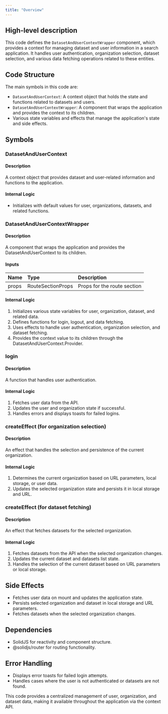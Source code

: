 ```yaml
---
title: "Overview"
---
```


## High-level description
This code defines the `DatasetAndUserContextWrapper` component, which provides a context for managing dataset and user information in a search application. It handles user authentication, organization selection, dataset selection, and various data fetching operations related to these entities.

## Code Structure
The main symbols in this code are:
- `DatasetAndUserContext`: A context object that holds the state and functions related to datasets and users.
- `DatasetAndUserContextWrapper`: A component that wraps the application and provides the context to its children.
- Various state variables and effects that manage the application's state and side effects.

## Symbols

### DatasetAndUserContext
#### Description
A context object that provides dataset and user-related information and functions to the application.

#### Internal Logic
- Initializes with default values for user, organizations, datasets, and related functions.

### DatasetAndUserContextWrapper
#### Description
A component that wraps the application and provides the DatasetAndUserContext to its children.

#### Inputs
| Name | Type | Description |
|:-----|:-----|:------------|
| props | RouteSectionProps | Props for the route section |

#### Internal Logic
1. Initializes various state variables for user, organization, dataset, and related data.
2. Defines functions for login, logout, and data fetching.
3. Uses effects to handle user authentication, organization selection, and dataset fetching.
4. Provides the context value to its children through the DatasetAndUserContext.Provider.

### login
#### Description
A function that handles user authentication.

#### Internal Logic
1. Fetches user data from the API.
2. Updates the user and organization state if successful.
3. Handles errors and displays toasts for failed logins.

### createEffect (for organization selection)
#### Description
An effect that handles the selection and persistence of the current organization.

#### Internal Logic
1. Determines the current organization based on URL parameters, local storage, or user data.
2. Updates the selected organization state and persists it in local storage and URL.

### createEffect (for dataset fetching)
#### Description
An effect that fetches datasets for the selected organization.

#### Internal Logic
1. Fetches datasets from the API when the selected organization changes.
2. Updates the current dataset and datasets list state.
3. Handles the selection of the current dataset based on URL parameters or local storage.

## Side Effects
- Fetches user data on mount and updates the application state.
- Persists selected organization and dataset in local storage and URL parameters.
- Fetches datasets when the selected organization changes.

## Dependencies
- SolidJS for reactivity and component structure.
- @solidjs/router for routing functionality.

## Error Handling
- Displays error toasts for failed login attempts.
- Handles cases where the user is not authenticated or datasets are not found.

This code provides a centralized management of user, organization, and dataset data, making it available throughout the application via the context API.